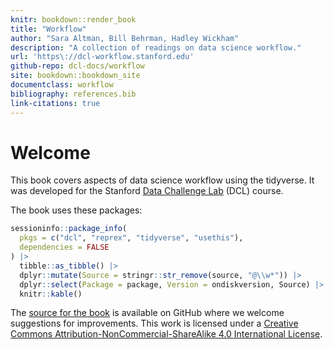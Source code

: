 ```yaml
---
knitr: bookdown::render_book
title: "Workflow"
author: "Sara Altman, Bill Behrman, Hadley Wickham"
description: "A collection of readings on data science workflow."
url: 'https\://dcl-workflow.stanford.edu'
github-repo: dcl-docs/workflow
site: bookdown::bookdown_site
documentclass: workflow
bibliography: references.bib
link-citations: true
---
```


# Welcome {.unnumbered}

This book covers aspects of data science workflow using the tidyverse. It was developed for the Stanford [Data Challenge Lab](https://datalab.stanford.edu/challenge-lab) (DCL) course.

The book uses these packages:

```r
sessioninfo::package_info(
  pkgs = c("dcl", "reprex", "tidyverse", "usethis"),
  dependencies = FALSE
) |> 
  tibble::as_tibble() |> 
  dplyr::mutate(Source = stringr::str_remove(source, "@\\w*")) |> 
  dplyr::select(Package = package, Version = ondiskversion, Source) |> 
  knitr::kable()
```

The [source for the book](https://github.com/dcl-docs/workflow) is available on GitHub where we welcome suggestions for improvements. This work is licensed under a [Creative Commons Attribution-NonCommercial-ShareAlike 4.0 International License](http://creativecommons.org/licenses/by-nc-sa/4.0/).
